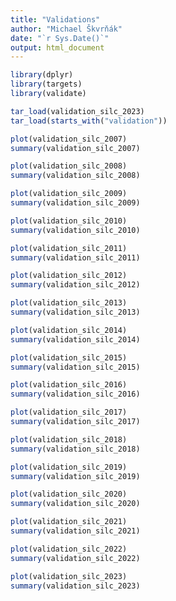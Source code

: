 ```yaml
---
title: "Validations"
author: "Michael Škvrňák"
date: "`r Sys.Date()`"
output: html_document
---
```


```r
library(dplyr)
library(targets)
library(validate)

tar_load(validation_silc_2023)
tar_load(starts_with("validation"))
```

```r
plot(validation_silc_2007)
summary(validation_silc_2007)

plot(validation_silc_2008)
summary(validation_silc_2008)

plot(validation_silc_2009)
summary(validation_silc_2009)

plot(validation_silc_2010)
summary(validation_silc_2010)

plot(validation_silc_2011)
summary(validation_silc_2011)

plot(validation_silc_2012)
summary(validation_silc_2012)

plot(validation_silc_2013)
summary(validation_silc_2013)

plot(validation_silc_2014)
summary(validation_silc_2014)

plot(validation_silc_2015)
summary(validation_silc_2015)

plot(validation_silc_2016)
summary(validation_silc_2016)

plot(validation_silc_2017)
summary(validation_silc_2017)

plot(validation_silc_2018)
summary(validation_silc_2018)

plot(validation_silc_2019)
summary(validation_silc_2019)

plot(validation_silc_2020)
summary(validation_silc_2020)

plot(validation_silc_2021)
summary(validation_silc_2021)

plot(validation_silc_2022)
summary(validation_silc_2022)

plot(validation_silc_2023)
summary(validation_silc_2023)
```

